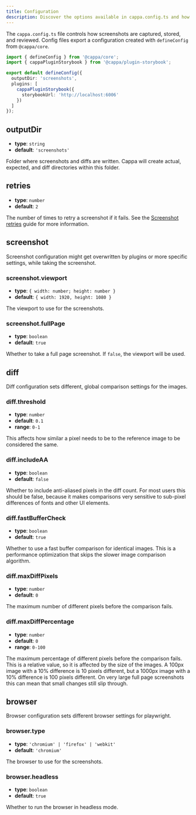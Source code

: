 ```yaml
---
title: Configuration
description: Discover the options available in cappa.config.ts and how to customize them.
---
```


The `cappa.config.ts` file controls how screenshots are captured, stored, and reviewed. Config files
export a configuration created with `defineConfig` from `@cappa/core`.

```ts
import { defineConfig } from '@cappa/core';
import { cappaPluginStorybook } from '@cappa/plugin-storybook';

export default defineConfig({
  outputDir: 'screenshots',
  plugins: [
    cappaPluginStorybook({
      storybookUrl: 'http://localhost:6006'
    })
  ]
});
```

## outputDir

- **type**: `string`
- **default**: `'screenshots'`

Folder where screenshots and diffs are written.
Cappa will create actual, expected, and diff directories within this folder.

## retries

- **type**: `number`
- **default**: `2`

The number of times to retry a screenshot if it fails. See the [Screenshot retries](screenshot-retries) guide for more information.

## screenshot

Screenshot configuration might get overwritten by plugins or more specific settings, while taking
the screenshot.

### screenshot.viewport

- **type**: `{ width: number; height: number }`
- **default**: `{ width: 1920, height: 1080 }`

The viewport to use for the screenshots.

### screenshot.fullPage

- **type**: `boolean`
- **default**: `true`

Whether to take a full page screenshot. If `false`, the viewport will be used.

## diff

Diff configuration sets different, global comparison settings for the images.

### diff.threshold

- **type**: `number`
- **default**: `0.1`
- **range**: `0-1`

This affects how similar a pixel needs to be to the reference image to be considered the same.

### diff.includeAA

- **type**: `boolean`
- **default**: `false`

Whether to include anti-aliased pixels in the diff count.
For most users this should be false, because it makes comparisons very sensitive to sub-pixel differences of
fonts and other UI elements.

### diff.fastBufferCheck

- **type**: `boolean`
- **default**: `true`

Whether to use a fast buffer comparison for identical images. This is a performance optimization that
skips the slower image comparison algorithm.

### diff.maxDiffPixels

- **type**: `number`
- **default**: `0`

The maximum number of different pixels before the comparison fails.

### diff.maxDiffPercentage

- **type**: `number`
- **default**: `0`
- **range**: `0-100`

The maximum percentage of different pixels before the comparison fails. This is a relative value,
so it is affected by the size of the images. A 100px image with a 10% difference is 10 pixels different,
but a 1000px image with a 10% difference is 100 pixels different. On very large full page screenshots
this can mean that small changes still slip through.

## browser

Browser configuration sets different browser settings for playwright.

### browser.type

- **type**: `'chromium' | 'firefox' | 'webkit'`
- **default**: `'chromium'`

The browser to use for the screenshots.

### browser.headless

- **type**: `boolean`
- **default**: `true`

Whether to run the browser in headless mode.